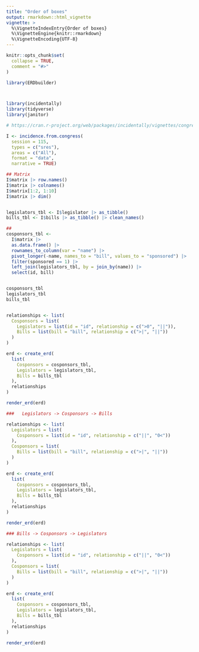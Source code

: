 ```yaml
---
title: "Order of boxes"
output: rmarkdown::html_vignette
vignette: >
  %\VignetteIndexEntry{Order of boxes}
  %\VignetteEngine{knitr::rmarkdown}
  %\VignetteEncoding{UTF-8}
---
```


```r
knitr::opts_chunk$set(
  collapse = TRUE,
  comment = "#>"
)
```

```r
library(ERDbuilder)



library(incidentally)
library(tidyverse)
library(janitor)

# https://cran.r-project.org/web/packages/incidentally/vignettes/congress.html

I <- incidence.from.congress(
  session = 115, 
  types = c("sres"), 
  areas = c("All"), 
  format = "data", 
  narrative = TRUE)

## Matrix
I$matrix |> row.names()
I$matrix |> colnames()
I$matrix[1:2, 1:10]
I$matrix |> dim()


legislators_tbl <- I$legislator |> as_tibble()
bills_tbl <- I$bills |> as_tibble() |> clean_names()

## 
cosponsors_tbl <- 
  I$matrix |> 
  as.data.frame() |>
  rownames_to_column(var = "name") |> 
  pivot_longer(-name, names_to = "bill", values_to = "sponsored") |> 
  filter(sponsored == 1) |> 
  left_join(legislators_tbl, by = join_by(name)) |> 
  select(id, bill)


cosponsors_tbl
legislators_tbl
bills_tbl


relationships <- list(
  Cosponsors = list(
    Legislators = list(id = "id", relationship = c(">0", "||")),
    Bills = list(bill = "bill", relationship = c(">|", "||"))
  )
)

erd <- create_erd(
  list(
    Cosponsors = cosponsors_tbl, 
    Legislators = legislators_tbl, 
    Bills = bills_tbl
  ),
  relationships
)

render_erd(erd)

###   Legislators -> Cosponsors -> Bills

relationships <- list(
  Legislators = list(
    Cosponsors = list(id = "id", relationship = c("||", "0<"))
  ),
  Cosponsors = list(
    Bills = list(bill = "bill", relationship = c(">|", "||"))
  )
)

erd <- create_erd(
  list(
    Cosponsors = cosponsors_tbl, 
    Legislators = legislators_tbl, 
    Bills = bills_tbl
  ),
  relationships
)

render_erd(erd)

### Bills -> Cosponsors -> Legislators

relationships <- list(
  Legislators = list(
    Cosponsors = list(id = "id", relationship = c("||", "0<"))
  ),
  Cosponsors = list(
    Bills = list(bill = "bill", relationship = c(">|", "||"))
  )
)

erd <- create_erd(
  list(
    Cosponsors = cosponsors_tbl, 
    Legislators = legislators_tbl, 
    Bills = bills_tbl
  ),
  relationships
)

render_erd(erd)


```
